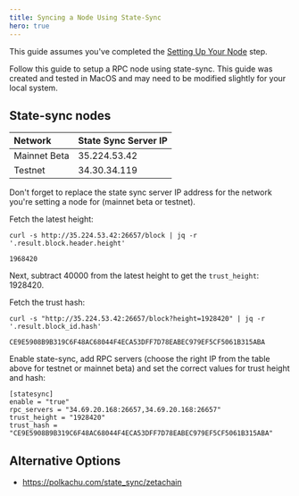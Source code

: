 ```yaml
---
title: Syncing a Node Using State-Sync
hero: true
---
```



<Alert variant="note">This guide assumes you've completed the [Setting Up Your Node](/validators/setup) step.</Alert>

Follow this guide to setup a RPC node using state-sync. This guide was created
and tested in MacOS and may need to be modified slightly for your local system.

## State-sync nodes

| Network      | State Sync Server IP |
| :----------- | :------------------- |
| Mainnet Beta | 35.224.53.42         |
| Testnet      | 34.30.34.119         |

<Alert variant="warning">
  Don't forget to replace the state sync server IP address for the network you're setting a node for (mainnet beta or
  testnet).
</Alert>

Fetch the latest height:

```
curl -s http://35.224.53.42:26657/block | jq -r '.result.block.header.height'

1968420
```

Next, subtract 40000 from the latest height to get the `trust_height`: 1928420.

Fetch the trust hash:

```
curl -s "http://35.224.53.42:26657/block?height=1928420" | jq -r '.result.block_id.hash'

CE9E5908B9B319C6F48AC68044F4ECA53DFF7D78EABEC979EF5CF5061B315ABA
```

Enable state-sync, add RPC servers (choose the right IP from the table above for
testnet or mainnet beta) and set the correct values for trust height and hash:

```text filename="~/.zetacored/config/config.toml"
[statesync]
enable = "true"
rpc_servers = "34.69.20.168:26657,34.69.20.168:26657"
trust_height = "1928420"
trust_hash = "CE9E5908B9B319C6F48AC68044F4ECA53DFF7D78EABEC979EF5CF5061B315ABA"
```

## Alternative Options

- https://polkachu.com/state_sync/zetachain
